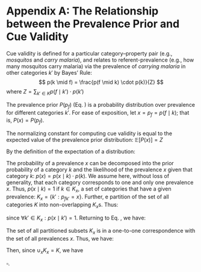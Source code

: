 # Appendix A: The Relationship between the Prevalence Prior and Cue Validity

Cue validity is defined for a particular category--property pair (e.g., *mosquitos* and *carry malaria*), and relates to referent-prevalence (e.g., how many mosquitos carry malaria) via the prevalence of *carrying malaria* in other categories $k'$ by Bayes' Rule:
$$ p(k \mid f) = \frac{p(f \mid k) \cdot p(k)}{Z} $$
where $Z =  \sum_{k' \in K} p( f \mid k') \cdot p( k')$


The prevalence prior $P(p_f)$ (Eq. \ref{eq:L0}) is a probability distribution over prevalence for different categories $k'$.
For ease of exposition, let $x = p_f = p(f \mid k)$; that is, $P(x) = P(p_f)$.

\underline{Claim:} The normalizing constant for computing cue validity is equal to the expected value of the prevalence prior distribution: $\mathbb{E}[P(x)] = Z$

\underline{Proof:}

By the definition of the expectation of a distribution: 

\begin{eqnarray} \label{eq:expectation}
\mathbb{E}[P(x)] & = & \sum\limits_{x} x \cdot p(x) 
\end{eqnarray}

The probability of a prevalence $x$ can be decomposed into the prior probability of a category $k$ and the likelihood of the prevalence $x$ given that category $k$: $p(x) = p(x \mid k) \cdot p(k)$. 
We assume here, without loss of generality, that each category corresponds to one and only one prevalence $x$.
Thus, $p(x \mid k) = 1$ if $k \in K_x$, a set of categories that have a given prevalence: $K_x = \{k' : p_{fk'} = x\}$. 
Further,  e partition of the set of all categories $K$ into non-overlapping $K_x$s.
Thus:

\begin{eqnarray} \label{eq:prevToKinds}
p(x) & = & \sum\limits_{k' \in K_x} p(x \mid k') \cdot p( k') \nonumber \\
     & = & \sum\limits_{k' \in K_x} p(k')
\end{eqnarray}

since $\forall k' \in K_{x}:  p(x \mid k') = 1$.
Returning to Eq. \ref{eq:expectation}, we have:

\begin{eqnarray} \label{eq:eq3}
\mathbb{E}[P(x)] & = & \sum\limits_{x} x \sum\limits_{k' \in K_x} p(k') \nonumber \\
                  & = & \sum\limits_{x} \sum\limits_{k' \in K_x} x \cdot p(k')
\end{eqnarray}

The set of all partitioned subsets $K_x$ is in a one-to-one correspondence with the set of all prevalences $x$. Thus, we have:

\begin{eqnarray} \label{eq:bijection}
  & = & \sum\limits_{K_x} \sum\limits_{k' \in K_x} x \cdot p( k')
\end{eqnarray}

Then, since $\cup_{x}{K_x} = K$, we have

\begin{eqnarray} \label{eq:partition}
  & = & \sum\limits_{k' \in K} x \cdot p( k') \nonumber \\ 
  & = & \sum\limits_{k' \in K} p(f \mid k') \cdot p( k') \nonumber \\ 
  & = & Z
\end{eqnarray}

$\square.$
